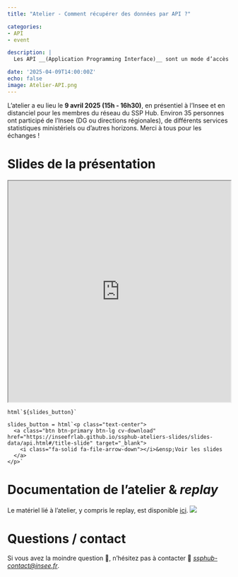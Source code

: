 ```yaml
---
title: "Atelier - Comment récupérer des données par API ?"

categories:
- API
- event

description: |
  Les API __(Application Programming Interface)__ sont un mode d’accès aux données en expansion. Grâce aux API, l’automatisation de scripts est facilitée puisqu’il n’est plus nécessaire de stocker un fichier, et gérer ses versions, mais uniquement de requêter une base et laisser au producteur de données le soin de gérer les mises à jour de la base. Le but de cet atelier est de vous donner les bases pour utiliser des API par vous-même.

date: '2025-04-09T14:00:00Z'
echo: false
image: Atelier-API.png
---
```



L'atelier a eu lieu le __9 avril 2025 (15h - 16h30)__, en présentiel à l'Insee et en distanciel pour les membres du réseau du SSP Hub. Environ 35 personnes ont participé de l'Insee (DG ou directions régionales), de différents services statistiques ministériels ou d'autres horizons. Merci à tous pour les échanges ! 

# Slides de la présentation
```{=html}
<div>
<iframe class="slide-deck" style="width: 100%; height: 500px" src="https://inseefrlab.github.io/ssphub-ateliers-slides/slides-data/api.html#/title-slide/"></iframe>
</div>
```

```ojs
html`${slides_button}`
```



```ojs
slides_button = html`<p class="text-center">
  <a class="btn btn-primary btn-lg cv-download" href="https://inseefrlab.github.io/ssphub-ateliers-slides/slides-data/api.html#/title-slide" target="_blank">
    <i class="fa-solid fa-file-arrow-down"></i>&ensp;Voir les slides
  </a>
</p>`
```

# Documentation de l'atelier & _replay_
Le matériel lié à l'atelier, y compris le replay, est disponible [ici](https://inseefrlab.github.io/ssphub-ateliers/sessions/api.html){target="_blank"}.
![](API-site-preview.png)

# Questions / contact
Si vous avez la moindre question 🤨, n'hésitez pas à contacter 📧 _<ssphub-contact@insee.fr>_.